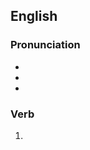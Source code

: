 ==English==

===Pronunciation===
* {{IPA|en|/ˈpiːkɪŋ/}}
* {{homophones|en|peaking|peeking}}
* {{rhymes|en|iːkɪŋ}}

===Verb===
{{head|en|verb form}}

# {{present participle of|en|pique|nocat=1}}